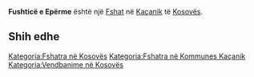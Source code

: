 {{Fshat në Kosovës
 | Emri                = Fushticë e Epërme
| sqi_D_name = Fushticë e Epërme
| sqi_D_FULL_NAME_RO = Fushticë e Epërme
| sqi_D_FULL_NAME_ND_RO = Fushtice e Eperme
| sqi_D_SORT_NAME_RG = FUSHTICEEEPERME
| sqi_D_FULL_NAME_RG = Fushticë e Epërme
| sqi_D_FULL_NAME_ND_RG = Fushtice e Eperme
| sqi_V_name = Fushë
| sqi_V_FULL_NAME_RO = Fushë Fushtica e Epërme Fusha Fusticë e Poshtmë
| sqi_V_FULL_NAME_ND_RO = Fushe Fushtica e Eperme Fusha Fustice e Poshtme
| sqi_V_SORT_NAME_RG = FUSHE FUSHTICAEEPERME FUSHA FUSTICEEPOSHTME
| sqi_V_FULL_NAME_RG = Fushë Fushtica e Epërme Fusha Fusticë e Poshtmë
| sqi_V_FULL_NAME_ND_RG = Fushe Fushtica e Eperme Fusha Fustice e Poshtme
| srp_N_name = Gornja Fuštica
| srp_N_FULL_NAME_RO = Gornja Fuštica
| srp_N_FULL_NAME_ND_RO = Gornja Fustica
| srp_N_SORT_NAME_RG = GORNJAFUSTICA
| srp_N_FULL_NAME_RG = Gornja Fuštica
| srp_N_FULL_NAME_ND_RG = Gornja Fustica
| srp_NS_name = Горња Фуштица
| srp_NS_FULL_NAME_RO = Горња Фуштица
| srp_NS_FULL_NAME_ND_RO = Горња Фуштица
| srp_NS_SORT_NAME_RG = ГОРЊАФУШТИЦА
| srp_NS_FULL_NAME_RG = Горња Фуштица
| srp_NS_FULL_NAME_ND_RG = Горња Фуштица

 | Emri (Rasa dhanore) = 
 | Figura              = 
 | Shteti              = Kosovo
 | Komuna              = Kaçanik
 | Kodi postar         = 
 | Sipërfaqja          = 

 | Popullsia           = 

 | Regj. i popullsisë  = 
 | Dend. e popullsisë  = 
 | Faqja zyrtare       = 
 <!--- Koordinatat ----> 
 | Gjerësia            = 42.555
 | Gjatësia            = 20.948056
 | Lartësia            = 
}}
'''Fushticë e Epërme''' është një [[Fshat]] në [[Kaçanik]] të [[Kosovës]].

<!-- == Gjeografia == -->
<!-- == Historia == -->
<!-- == Demografia == -->
== Shih edhe ==
{{Komuna Kaçanik}}
{{Kosovo-Administrata-Cung}}

[[Kategoria:Fshatra në Kosovës]]
[[Kategoria:Fshatra në Kommunes Kaçanik]]
[[Kategoria:Vendbanime në Kosovës]]